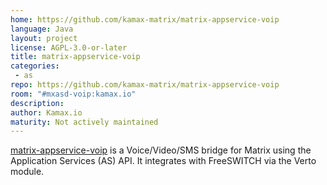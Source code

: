```yaml
---
home: https://github.com/kamax-matrix/matrix-appservice-voip
language: Java
layout: project
license: AGPL-3.0-or-later
title: matrix-appservice-voip
categories: 
 - as
repo: https://github.com/kamax-matrix/matrix-appservice-voip
room: "#mxasd-voip:kamax.io"
description: 
author: Kamax.io
maturity: Not actively maintained
---
```



[matrix-appservice-voip](https://github.com/kamax-matrix/matrix-appservice-voip)
is a Voice/Video/SMS bridge for Matrix using the Application Services (AS) API.
It integrates with FreeSWITCH via the Verto module.
